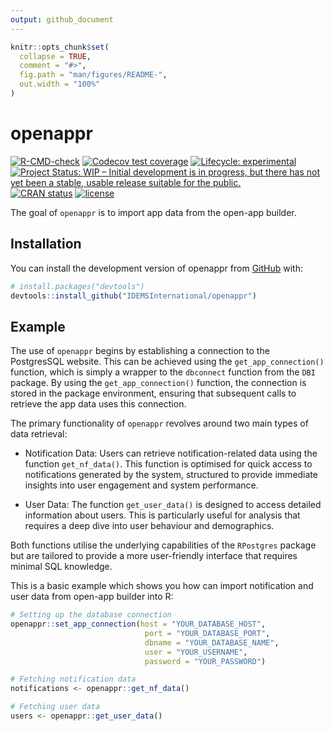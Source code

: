 ```yaml
---
output: github_document
---
```

<!-- README.md is generated from README.Rmd. Please edit that file -->

```r
knitr::opts_chunk$set(
  collapse = TRUE,
  comment = "#>",
  fig.path = "man/figures/README-",
  out.width = "100%"
)
```

# openappr

<!-- badges: start -->
[![R-CMD-check](https://github.com/IDEMSInternational/openappr/workflows/R-CMD-check/badge.svg)](https://github.com/IDEMSInternational/openappr/actions)
[![Codecov test
coverage](https://codecov.io/gh/IDEMSInternational/openappr/branch/main/graph/badge.svg)](https://app.codecov.io/gh/IDEMSInternational/openappr?branch=main)
[![Lifecycle:
experimental](https://img.shields.io/badge/lifecycle-experimental-orange.svg)](https://lifecycle.r-lib.org/articles/stages.html#experimental)
[![Project Status: WIP – Initial development is in progress, but there
has not yet been a stable, usable release suitable for the
public.](https://www.repostatus.org/badges/latest/wip.svg)](https://www.repostatus.org/#wip)
[![CRAN
status](https://www.r-pkg.org/badges/version/openappr)](https://CRAN.R-project.org/package=openappr)
[![license](https://img.shields.io/badge/license-LGPL%20(%3E=%203)-lightgrey.svg)](https://www.gnu.org/licenses/lgpl-3.0.en.html)
<!-- badges: end -->

The goal of `openappr` is to import app data from the open-app builder.

## Installation

You can install the development version of openappr from [GitHub](https://github.com/) with:

``` r
# install.packages("devtools")
devtools::install_github("IDEMSInternational/openappr")
```

## Example

The use of `openappr` begins by establishing a connection to the PostgresSQL website. This can be achieved using the `get_app_connection()` function, which is simply a wrapper to the `dbconnect` function from the `DBI` package.
By using the `get_app_connection()` function, the connection is stored in the package environment, ensuring that subsequent calls to retrieve the app data uses this connection.

The primary functionality of `openappr` revolves around two main types of data retrieval:

- Notification Data: Users can retrieve notification-related data using the function `get_nf_data()`. This function is optimised for quick access to notifications generated by the system, structured to provide immediate insights into user engagement and system performance.

- User Data: The function `get_user_data()` is designed to access detailed information about users. This is particularly useful for analysis that requires a deep dive into user behaviour and demographics.

Both functions utilise the underlying capabilities of the `RPostgres` package but are tailored to provide a more user-friendly interface that requires minimal SQL knowledge.

This is a basic example which shows you how can import notification and user data from open-app builder into R:

```r
# Setting up the database connection
openappr::set_app_connection(host = "YOUR_DATABASE_HOST", 
                              port = "YOUR_DATABASE_PORT", 
                              dbname = "YOUR_DATABASE_NAME",
                              user = "YOUR_USERNAME", 
                              password = "YOUR_PASSWORD")

# Fetching notification data
notifications <- openappr::get_nf_data()

# Fetching user data
users <- openappr::get_user_data()
```

